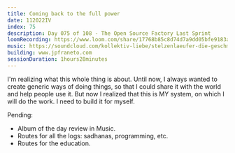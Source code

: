 ```yaml
---
title: Coming back to the full power
date: 112022IV
index: 75
description: Day 075 of 108 - The Open Source Factory Last Sprint
loomRecording: https://www.loom.com/share/17768b85c8d74d7a9dd05bfe9183ab24
music: https://soundcloud.com/kollektiv-liebe/stelzenlaeufer-die-geschmeidigkeit-des-seins-kollektivliebe-podcast99
building: www.jpfraneto.com
sessionDuration: 1hours28minutes
---
```


I'm realizing what this whole thing is about. Until now, I always wanted to create generic ways of doing things, so that I could share it with the world and help people use it. But now I realized that this is MY system, on which I will do the work. I need to build it for myself.

Pending:

- Album of the day review in Music.
- Routes for all the logs: sadhanas, programming, etc.
- Routes for the education.
